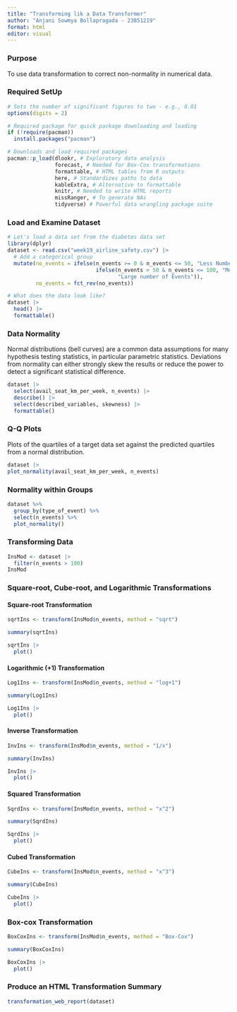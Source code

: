 ```yaml
---
title: "Transforming lik a Data Transformer"
author: "Anjani Sowmya Bollapragada - 23851219"
format: html
editor: visual
---
```


### Purpose
To use data transformation to correct non-normality in numerical data.

### Required SetUp

```r
# Sets the number of significant figures to two - e.g., 0.01
options(digits = 2)

# Required package for quick package downloading and loading 
if (!require(pacman))  
  install.packages("pacman")

# Downloads and load required packages
pacman::p_load(dlookr, # Exploratory data analysis
               forecast, # Needed for Box-Cox transformations
               formattable, # HTML tables from R outputs
               here, # Standardizes paths to data
               kableExtra, # Alternative to formattable
               knitr, # Needed to write HTML reports
               missRanger, # To generate NAs
               tidyverse) # Powerful data wrangling package suite
```

### Load and Examine Dataset

```r
# Let's load a data set from the diabetes data set
library(dplyr)
dataset <- read.csv("week19_airline_safety.csv") |>
  # Add a categorical group
  mutate(no_events = ifelse(n_events >= 0 & n_events <= 50, "Less Number of Events", 
                            ifelse(n_events > 50 & n_events <= 100, "Medium number of Events", 
                                   "Large number of Events")),
         no_events = fct_rev(no_events))

# What does the data look like?
dataset |>
  head() |>
  formattable()
```

### Data Normality

Normal distributions (bell curves) are a common data assumptions for many hypothesis testing statistics, in particular parametric statistics. Deviations from normality can either strongly skew the results or reduce the power to detect a significant statistical difference.

```r
dataset |>
  select(avail_seat_km_per_week, n_events) |>
  describe() |>
  select(described_variables, skewness) |>
  formattable()
```

### Q-Q Plots

Plots of the quartiles of a target data set against the predicted quartiles from a normal distribution.

```r
dataset |>
plot_normality(avail_seat_km_per_week, n_events)
```

### Normality within Groups

```r
dataset %>%
  group_by(type_of_event) %>%
  select(n_events) %>%
  plot_normality()
```

### Transforming Data

```r
InsMod <- dataset |>
  filter(n_events > 100)
InsMod
```

### Square-root, Cube-root, and Logarithmic Transformations

#### Square-root Transformation

```r
sqrtIns <- transform(InsMod$n_events, method = "sqrt") 

summary(sqrtIns)
```
```r
sqrtIns |>
  plot()
```
#### Logarithmic (+1) Transformation

```r
Log1Ins <- transform(InsMod$n_events, method = "log+1") 

summary(Log1Ins)
```

```r
Log1Ins |>
  plot()
```

#### Inverse Transformation

```r
InvIns <- transform(InsMod$n_events, method = "1/x") 

summary(InvIns)
```

```r
InvIns |>
  plot()
```

#### Squared Transformation

```r
SqrdIns <- transform(InsMod$n_events, method = "x^2") 

summary(SqrdIns)
```

```r
SqrdIns |>
  plot()
```

#### Cubed Transformation

```r
CubeIns <- transform(InsMod$n_events, method = "x^3") 

summary(CubeIns)
```

```r
CubeIns |>
  plot()
```

### Box-cox Transformation

```r
BoxCoxIns <- transform(InsMod$n_events, method = "Box-Cox") 

summary(BoxCoxIns)
```

```r
BoxCoxIns |>
  plot()
```
### Produce an HTML Transformation Summary

```r
transformation_web_report(dataset)
```

